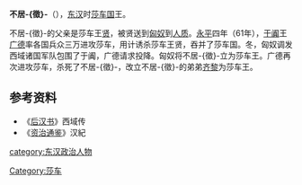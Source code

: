 '''不居-{徵}-'''（{{bd|？||62年||}}），[[东汉|东汉]]时[[莎车国|莎车国]]王。

不居-{徵}-的父亲是莎车王[[贤_(莎车)|贤]]，被贤送到[[匈奴|匈奴]]到[[人质|人质]]。[[永平|永平]]四年（61年），[[于阗|于阗]]王[[广德_(于阗)|广德]]率各国兵众三万进攻莎车，用计诱杀莎车王贤，吞并了莎车国。冬，匈奴调发西域诸国军队包围了于阗，广德请求投降。匈奴将不居-{徵}-立为莎车王。广德再次进攻莎车，杀死了不居-{徵}-，改立不居-{徵}-的弟弟[[齐黎|齐黎]]为莎车王。

==参考资料==
*《[[后汉书|后汉书]]》西域传
*《[[资治通鉴|资治通鉴]]》汉紀
{{start box}}
{{s-before|[[贤_(莎车)|贤]]}}
{{s-title|[[莎车国|莎车国]][[王|王]]|61年—62年}}
{{s-after|[[齐黎|齐黎]]}}
{{end box}}
[[Category:莎车|Category:莎车]]
[[category:东汉政治人物|category:东汉政治人物]]